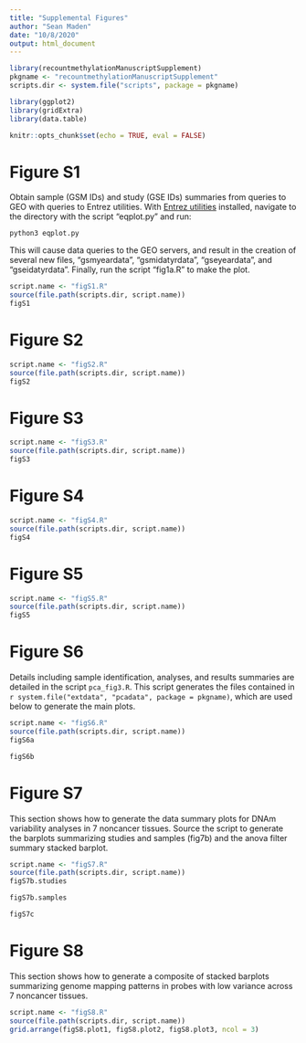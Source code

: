 ```yaml
---
title: "Supplemental Figures"
author: "Sean Maden"
date: "10/8/2020"
output: html_document
---
```


```r
library(recountmethylationManuscriptSupplement)
pkgname <- "recountmethylationManuscriptSupplement"
scripts.dir <- system.file("scripts", package = pkgname)

library(ggplot2)
library(gridExtra)
library(data.table)

knitr::opts_chunk$set(echo = TRUE, eval = FALSE)
```

# Figure S1

Obtain sample (GSM IDs) and study (GSE IDs) summaries from queries to GEO 
with queries to Entrez utilities. With 
[Entrez utilities](https://www.ncbi.nlm.nih.gov/books/NBK179288/) installed, navigate 
to the directory with the script "eqplot.py" and run:

```
python3 eqplot.py
```

This will cause data queries to the GEO servers, and result in the creation 
of several new files, "gsmyeardata", "gsmidatyrdata", "gseyeardata", and 
"gseidatyrdata". Finally, run the script "fig1a.R" to make the plot.

```r
script.name <- "figS1.R"
source(file.path(scripts.dir, script.name))
figS1
```

# Figure S2

```r
script.name <- "figS2.R"
source(file.path(scripts.dir, script.name))
figS2
```

# Figure S3

```r
script.name <- "figS3.R"
source(file.path(scripts.dir, script.name))
figS3
```

# Figure S4

```r
script.name <- "figS4.R"
source(file.path(scripts.dir, script.name))
figS4
```

# Figure S5

```r
script.name <- "figS5.R"
source(file.path(scripts.dir, script.name))
figS5
```

# Figure S6

Details including sample identification, analyses, and results summaries are detailed in 
the script `pca_fig3.R`. This script generates the files contained in 
`r system.file("extdata", "pcadata", package = pkgname)`, which are used below to 
generate the main plots.

```r
script.name <- "figS6.R"
source(file.path(scripts.dir, script.name))
figS6a
```
```r
figS6b
```

# Figure S7

This section shows how to generate the data summary plots for DNAm variability analyses in 7
noncancer tissues. Source the script to generate the barplots summarizing studies and samples (fig7b) and 
the anova filter summary stacked barplot.

```r
script.name <- "figS7.R"
source(file.path(scripts.dir, script.name))
figS7b.studies
```
```r
figS7b.samples
```
```r
figS7c
```

# Figure S8

This section shows how to generate a composite of stacked barplots summarizing
genome mapping patterns in probes with low variance across 7 noncancer tissues.

```r
script.name <- "figS8.R"
source(file.path(scripts.dir, script.name))
grid.arrange(figS8.plot1, figS8.plot2, figS8.plot3, ncol = 3)
```
